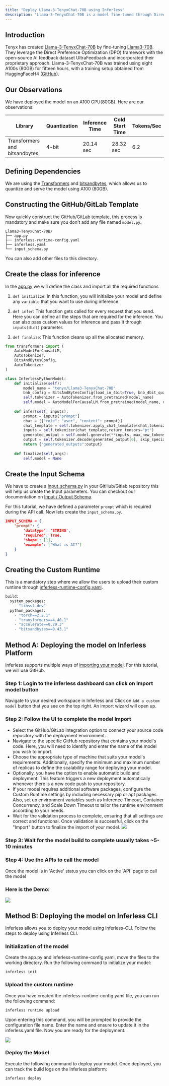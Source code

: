 ```yaml
---
title: "Deploy Llama-3-TenyxChat-70B using Inferless"
description: "Llama-3-TenyxChat-70B is a model fine-tuned through Direct Preference Optimization (DPO). It leverages Tenyx's advance fine-tuning technology and the open-source AI feedback dataset, UltraFeedback, for its training."
---
```


## Introduction

Tenyx has created [Llama-3-TenyxChat-70B](https://huggingface.co/tenyx/Llama3-TenyxChat-70B) by fine-tuning [Llama3-70B](https://huggingface.co/meta-llama/Meta-Llama-3-70B). They leverage the Direct Preference Optimization (DPO) framework with the open-source AI feedback dataset UltraFeedback and incorporated their proprietary approach.
Llama-3-TenyxChat-70B was trained using eight A100s (80GB) for fifteen hours, with a training setup obtained from HuggingFaceH4 ([GitHub](https://github.com/huggingface/alignment-handbook)).

## Our Observations

We have deployed the model on an A100 GPU(80GB). Here are our observations:

| Library                          | Quantization    | Inference Time  | Cold Start Time |Tokens/Sec    |
| -------------------------------- | --------------- | --------------- | --------------- | ------------ |
| Transformers and bitsandbytes    | 4-bit           | 20.14 sec       | 28.32 sec       | 6.2          |

## Defining Dependencies

We are using the [Transformers](https://github.com/huggingface/transformers) and [bitsandbytes](https://github.com/TimDettmers/bitsandbytes), which allows us to quantize and serve the model using A100 (80GB).

## Constructing the GitHub/GitLab Template

Now quickly construct the GitHub/GitLab template, this process is mandatory and make sure you don't add any file named `model.py`.

```
Llama3-TenyxChat-70B/
├── app.py
├── inferless-runtime-config.yaml
├── inferless.yaml
└── input_schema.py
```

You can also add other files to this directory.

## Create the class for inference

In the [app.py](https://github.com/inferless/Llama3-TenyxChat-70B/blob/main/app.py) we will define the class and import all the required functions

1.  `def initialize`: In this function, you will initialize your model and define any `variable` that you want to use during inference.

2.  `def infer`: This function gets called for every request that you send. Here you can define all the steps that are required for the inference. You can also pass custom values for inference and pass it through `inputs(dict)` parameter.

3.  `def finalize`: This function cleans up all the allocated memory.

```python
from transformers import (
    AutoModelForCausalLM,
    AutoTokenizer,
    BitsAndBytesConfig,
    AutoTokenizer
)

class InferlessPythonModel:    
    def initialize(self):
        model_name = "tenyx/Llama3-TenyxChat-70B"
        bnb_config = BitsAndBytesConfig(load_in_4bit=True, bnb_4bit_quant_type="nf4")
        self.tokenizer = AutoTokenizer.from_pretrained(model_name)
        self.model = AutoModelForCausalLM.from_pretrained(model_name, quantization_config=bnb_config, device_map={"": 0})
        
    def infer(self, inputs):
        prompt = inputs["prompt"]
        chat = [{"role": "user", "content": prompt}]
        chat_template = self.tokenizer.apply_chat_template(chat,tokenize=False)
        inputs = self.tokenizer(chat_template,return_tensors="pt")
        generated_output = self.model.generate(**inputs, max_new_tokens=120)
        output = self.tokenizer.decode(generated_output[0], skip_special_tokens=True)
        return {"generated_outputs":output}
        
    def finalize(self,args):
        self.model = None
```

## Create the Input Schema

We have to create a [input_schema.py](https://github.com/inferless/Llama3-TenyxChat-70B/blob/main/input_schema.py) in your GitHub/Gitlab repository this will help us create the Input parameters. You can checkout our documentation on [Input / Output Schema](https://docs.inferless.com/model-import/input-output-schema).

For this tutorial, we have defined a parameter `prompt` which is required during the API call. Now lets create the `input_schema.py`.

```JSON
INPUT_SCHEMA = {
    "prompt": {
        'datatype': 'STRING',
        'required': True,
        'shape': [1],
        'example': ["What is AI?"]
    }
}
```

## Creating the Custom Runtime

This is a mandatory step where we allow the users to upload their custom runtime through [inferless-runtime-config.yaml](https://github.com/inferless/Llama3-TenyxChat-70B/blob/main/inferless-runtime-config.yaml).

```python
build:
  system_packages:
    - "libssl-dev"
  python_packages:
    - "torch==2.2.1"
    - "transformers==4.40.1"
    - "accelerate==0.29.3"
    - "bitsandbytes==0.43.1"
```

## Method A: Deploying the model on Inferless Platform
Inferless supports multiple ways of [importing your model](https://docs.inferless.com/model-import/file-structure-req/file-structure-requirements). For this tutorial, we will use GitHub.

### Step 1: Login to the inferless dashboard can click on Import model button
Navigate to your desired workspace in Inferless and Click on `Add a custom model` button that you see on the top right. An import wizard will open up.

### Step 2: Follow the UI to complete the model  Import
- Select the GitHub/GitLab Integration option to connect your source code repository with the deployment environment.
- Navigate to the specific GitHub repository that contains your model's code. Here, you will need to identify and enter the name of the model you wish to import.
- Choose the appropriate type of machine that suits your model's requirements. Additionally, specify the minimum and maximum number of replicas to define the scalability range for deploying your model.
- Optionally, you have the option to enable automatic build and deployment. This feature triggers a new deployment automatically whenever there is a new code push to your repository.
- If your model requires additional software packages, configure the Custom Runtime settings by including necessary pip or apt packages. Also, set up environment variables such as  Inference Timeout, Container Concurrency, and Scale Down Timeout to tailor the runtime environment according to your needs.
- Wait for the validation process to complete, ensuring that all settings are correct and functional. Once validation is successful, click on the "Import" button to finalize the import of your model.
![](/images/import.jpg)

### Step 3: Wait for the model build to complete usually takes ~5-10 minutes

### Step 4: Use the APIs to call the model
Once the model is in 'Active' status you can click on the 'API' page to call the model

### Here is the Demo:

![](/gif/tenyx-llama3.gif)

 

## Method B: Deploying the model on Inferless CLI

Inferless allows you to deploy your model using Inferless-CLI. Follow the steps to deploy using Inferless CLI.

### Initialization of the model

Create the app.py and inferless-runtime-config.yaml, move the files to the working directory. Run the following command to initialize your model:

```
inferless init
```

### Upload the custom runtime

Once you have created the inferless-runtime-config.yaml file, you can run the following command:

```
inferless runtime upload
```

Upon entering this command, you will be prompted to provide the configuration file name. Enter the name and ensure to update it in the inferless.yaml file. Now you are ready for the deployment.

![](/images/llama70b-6.png)

### Deploy the Model

Execute the following command to deploy your model. Once deployed, you can track the build logs on the Inferless platform:

```
inferless deploy
```